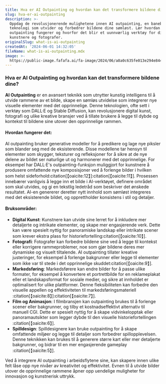 ```yaml
---
title: Hva er AI Outpainting og hvordan kan det transformere bildene dine
slug: hva-er-ai-outpainting
description: >-
  Oppdag de revolusjonerende mulighetene innen AI outpainting, en banebrytende
  teknologi som utvider og forbedrer bildene dine sømløst. Lær hvordan AI bilde
  outpainting fungerer og hvorfor det blir et uunnværlig verktøy for digitale
  kunstnere og fotografer.
originalSlug: what-is-ai-outpainting
createdAt: '2024-06-01 14:32:05'
fileName: what-is-ai-outpainting.mdx
image: >-
  https://public-image.fafafa.ai/fa-image/2024/06/a8a0c635fe013e294e844f629758c3a5.webp
---
```




### Hva er AI Outpainting og hvordan kan det transformere bildene dine?

**AI Outpainting** er en avansert teknikk som utnytter kunstig intelligens til å utvide rammene av et bilde, skape en sømløs utvidelse som integrerer nye visuelle elementer med det opprinnelige. Denne teknologien, ofte sett i verktøy som DALL·E og Stable Diffusion, kan revolusjonere digital kunst, fotografi og ulike kreative bransjer ved å tillate brukere å legge til dybde og kontekst til bildene sine utover den opprinnelige rammen.

#### Hvordan fungerer det:
AI outpainting bruker generative modeller for å predikere og lage nye piksler som blander seg med de eksisterende. Disse modellene tar hensyn til elementer som skygger, teksturer og refleksjoner for å sikre at de nye delene av bildet ser naturlige ut og harmonerer med det opprinnelige. For eksempel har DALL·E's outpainting-funksjon muliggjort for kunstnere å produsere omfattende nye komposisjoner ved å forlenge bilder i hvilken som helst sideforhold&#8203;:citation[【oaicite:12】]&#8203;&#8203;:citation[【oaicite:11】]&#8203;. Prosessen innebærer vanligvis å legge inn et bilde i AI-verktøyet, definere området som skal utvides, og gi en tekstlig ledetråd som beskriver det ønskede resultatet. AI-en genererer deretter nytt innhold som sømløst integreres med det eksisterende bildet, og opprettholder konsistens i stil og detaljer.

#### Bruksområder:
- **Digital Kunst**: Kunstnere kan utvide sine lerret for å inkludere mer detaljerte og intrikate elementer, og skape mer engasjerende verk. Dette kan være spesielt nyttig for panoramiske landskap eller intrikate scener som krever ekstra plass for historiefortelling&#8203;:citation[【oaicite:10】]&#8203;.
- **Fotografi**: Fotografer kan forbedre bildene sine ved å legge til kontekst eller korrigere rammeproblemer, noe som gjør bildene deres mer dynamiske og visuelt tiltalende. AI outpainting tillater kreative justeringer, for eksempel å forlenge bakgrunner eller legge til elementer som ikke var til stede i det opprinnelige skuddet&#8203;:citation[【oaicite:9】]&#8203;.
- **Markedsføring**: Markedsførere kan endre bilder for å passe ulike formater, for eksempel å konvertere et portrettbilde for en reklameplakat eller et landskapsformat for sosiale medier, og sikre at innholdet er optimalisert for ulike plattformer. Denne fleksibiliteten kan forbedre den visuelle appellen og effektiviteten til markedsføringsmateriell&#8203;:citation[【oaicite:8】]&#8203;&#8203;:citation[【oaicite:7】]&#8203;.
- **Film og Animasjon**: I filmbransjen kan outpainting brukes til å forlenge scener eller bakgrunner, og tilby et kostnadseffektivt alternativ til manuell CGI. Dette er spesielt nyttig for å skape vidvinkelopptak eller panoramautsikter som legger dybde til den visuelle historiefortellingen&#8203;:citation[【oaicite:6】]&#8203;.
- **Spilldesign**: Spilldesignere kan bruke outpainting for å skape omfattende miljøer og legge til detaljer som forbedrer spillopplevelsen. Denne teknikken kan brukes til å generere større kart eller mer detaljerte bakgrunner, og bidrar til en mer engasjerende gameplay&#8203;:citation[【oaicite:5】]&#8203;.

Ved å integrere AI outpainting i arbeidsflytene sine, kan skapere innen ulike felt låse opp nye nivåer av kreativitet og effektivitet. Evnen til å utvide bilder utover de opprinnelige rammene åpner opp uendelige muligheter for innovasjon og kunstnerisk uttrykk.